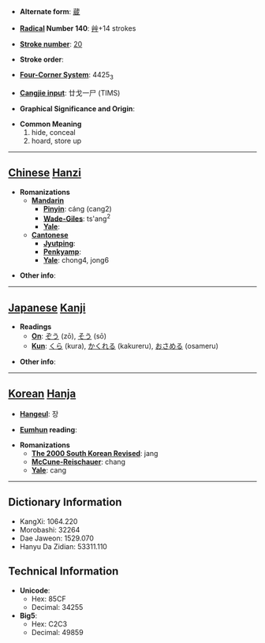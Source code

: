 * '''Alternate form''': [[蔵]]

* '''[[Wiktionary:Chinese radical index| Radical]] Number 140''': [[Wiktionary:Chinese radical index 艸|艸]]+14 strokes

* '''[[Wiktionary:Chinese total strokes index|Stroke number]]''': [[Wiktionary:Chinese total strokes index 20|20]]

* '''Stroke order''': 

* '''[[Wiktionary:Chinese four corner index|Four-Corner System]]''': 4425<sub>3</sub>

* '''[[Wiktionary:Chinese Cangjie index|Cangjie input]]''': 廿戈一尸 (TIMS)

* '''Graphical Significance and Origin''': 

* '''Common Meaning'''
*#hide, conceal
*# hoard, store up


----

== [[Chinese]] [[Hanzi]] ==

* '''Romanizations'''
** '''[[Mandarin]]'''
*** '''[[Pinyin]]''': cáng (cang2)
*** '''[[Wade-Giles]]''': ts'ang<sup>2</sup>
*** '''[[Yale]]''': 
** '''[[Cantonese]]'''
*** '''[[Jyutping]]''':
*** '''[[Penkyamp]]''': 
*** '''[[Yale]]''': chong4, jong6

* '''Other info''': 

----

== [[Japanese]] [[Kanji]] ==

* '''Readings'''
** '''[[On]]''': [[ぞう]] (zō), [[そう]] (sō)
** '''[[Kun]]''': [[くら]] (kura), [[かくれる]] (kakureru), [[おさめる]] (osameru)

* '''Other info''':  

----

== [[Korean]] [[Hanja]] ==

* '''[[Hangeul]]''': 장

* '''[[Eumhun]] reading''': 

* '''Romanizations'''
** '''[[The 2000 South Korean Revised Romanization|The 2000 South Korean Revised]]''': jang
** '''[[McCune-Reischauer]]''': chang
** '''[[Yale]]''': cang

----

== Dictionary Information ==

* KangXi: 1064.220
* Morobashi: 32264
* Dae Jaweon: 1529.070
* Hanyu Da Zidian: 53311.110

== Technical Information ==

* '''Unicode''':
** Hex: 85CF
** Decimal: 34255
* '''Big5''':
** Hex: C2C3
** Decimal: 49859